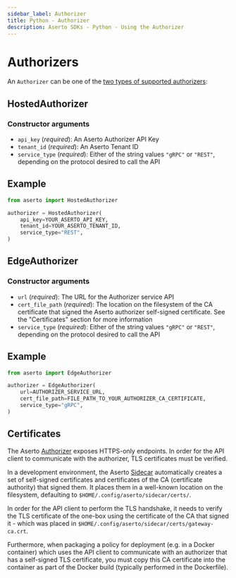 ```yaml
---
sidebar_label: Authorizer
title: Python - Authorizer
description: Aserto SDKs - Python - Using the Authorizer 
---
```


# Authorizers

An `Authorizer` can be one of the [two types of supported authorizers](/docs/authorizer-guide/overview/#hosted-authorizer-vs-edge-authorizer):

## HostedAuthorizer

### Constructor arguments

- `api_key` (_required_): An Aserto Authorizer API Key
- `tenant_id` (_required_): An Aserto Tenant ID
- `service_type` (_required_): Either of the string values `"gRPC"` or `"REST"`, depending on the
  protocol desired to call the API

## Example

```py
from aserto import HostedAuthorizer

authorizer = HostedAuthorizer(
    api_key=YOUR_ASERTO_API_KEY,
    tenant_id=YOUR_ASERTO_TENANT_ID,
    service_type="REST",
)
```

## EdgeAuthorizer

### Constructor arguments

- `url` (_required_): The URL for the Authorizer service API
- `cert_file_path` (_required_): The location on the filesystem of the CA certificate that signed the
  Aserto authorizer self-signed certificate. See the "Certificates" section for more information
- `service_type` (_required_): Either of the string values `"gRPC"` or `"REST"`, depending on the
  protocol desired to call the API

## Example

```py
from aserto import EdgeAuthorizer

authorizer = EdgeAuthorizer(
    url=AUTHORIZER_SERVICE_URL,
    cert_file_path=FILE_PATH_TO_YOUR_AUTHORIZER_CA_CERTIFICATE,
    service_type="gRPC",
)
```

## Certificates

The Aserto [Authorizer](/docs/overview/authorizer) exposes HTTPS-only endpoints. In order for the API client to communicate with the authorizer, TLS certificates must be verified.

In a development environment, the Aserto [Sidecar](/docs/command-line-interface/aserto-cli/onebox) automatically creates a set of self-signed certificates and certificates of the CA (certificate authority) that signed them. It places them in a well-known location on the filesystem, defaulting to `$HOME/.config/aserto/sidecar/certs/`.

In order for the API client to perform the TLS handshake, it needs to verify the TLS certificate of the one-box using the certificate of the CA that signed it - which was placed in `$HOME/.config/aserto/sidecar/certs/gateway-ca.crt`.

Furthermore, when packaging a policy for deployment (e.g. in a Docker container) which uses the API client to communicate with an authorizer that has a self-signed TLS certificate, you must copy this CA certificate into the container as part of the Docker build (typically performed in the Dockerfile).
